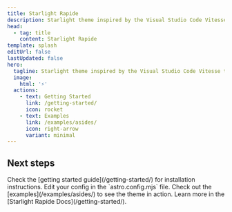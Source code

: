 ```yaml
---
title: Starlight Rapide
description: Starlight theme inspired by the Visual Studio Code Vitesse theme.
head:
  - tag: title
    content: Starlight Rapide
template: splash
editUrl: false
lastUpdated: false
hero:
  tagline: Starlight theme inspired by the Visual Studio Code Vitesse theme.
  image:
    html: '⚡'
  actions:
    - text: Getting Started
      link: /getting-started/
      icon: rocket
    - text: Examples
      link: /examples/asides/
      icon: right-arrow
      variant: minimal
---
```



## Next steps

<CardGrid stagger>
  <Card title="Install the plugin" icon="puzzle">
    Check the [getting started guide](/getting-started/) for installation
    instructions.
  </Card>
  <Card title="Configure the plugin" icon="rocket">
    Edit your config in the `astro.config.mjs` file.
  </Card>
  <Card title="Preview the theme" icon="seti:image">
    Check out the [examples](/examples/asides/) to see the theme in action.
  </Card>
  <Card title="Read the docs" icon="open-book">
    Learn more in the [Starlight Rapide Docs](/getting-started/).
  </Card>
</CardGrid>
